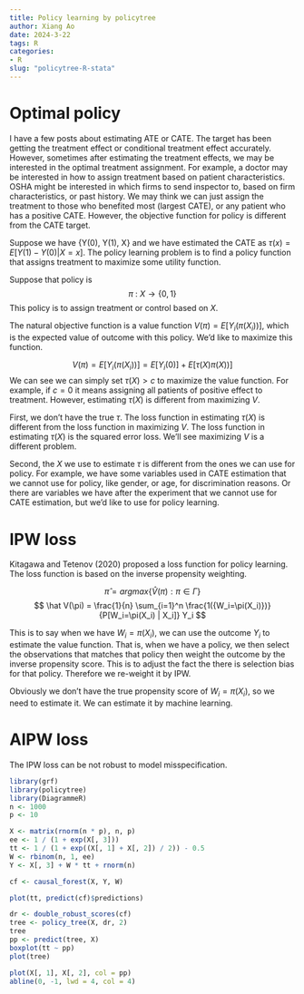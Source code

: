```yaml
---
title: Policy learning by policytree
author: Xiang Ao
date: 2024-3-22
tags: R
categories:
- R
slug: "policytree-R-stata"
---
```


# Optimal policy

I have a few posts about estimating ATE or CATE.  The target has been getting the treatment effect or conditional treatment effect accurately.  However, sometimes after estimating the treatment effects, we may be interested in the optimal treatment assignment. For example, a doctor may be interested in how to assign treatment based on patient characteristics.  OSHA might be interested in which firms to send inspector to, based on firm characteristics, or past history.  We may think we can just assign the treatment to those who benefited most (largest CATE), or any patient who has a positive CATE.  However, the objective function for policy is different from the CATE target.  

Suppose we have {Y(0), Y(1), X} and we have estimated the CATE as $\tau(x)=E[Y(1)-Y(0)|X=x]$.  The policy learning problem is to find a policy function that assigns treatment to maximize some utility function.

Suppose that policy is 
$$ 
\pi \  :  \ X  \rightarrow \{0,1\} 
$$
This policy is to assign treatment or control based on $X$.

The natural objective function is a value function $V(\pi) = E[Y_i(\pi(X_i))]$, which is the expected value of outcome with this policy.  We'd like to maximize this function.

$$
V(\pi) = E[Y_i(\pi(X_i))] = E[Y_i(0)]  + E[\tau(X) \pi(X))]
$$
We can see we can simply set $\tau(X) > c$ to maximize the value function.  For example, if $c=0$ it means assigning all patients of positive effect to treatment.  However, estimating $\tau(X)$ is different from maximizing $V$.  

First, we don't have the true $\tau$.  The loss function in estimating $\tau(X)$ is different from the loss function in maximizing $V$.  The loss function in estimating $\tau(X)$ is the squared error loss.  We'll see maximizing $V$ is a different problem. 

Second, the $X$ we use to estimate $\tau$ is different from the ones we can use for policy.  For example, we have some variables used in CATE estimation that we cannot use for policy, like gender, or age, for discrimination reasons.  Or there are variables we have after the experiment that we cannot use for CATE estimation, but we'd like to use for policy learning.  

# IPW loss

Kitagawa and Tetenov (2020) proposed a loss function for policy learning.  The loss function is based on the inverse propensity weighting.  

$$
\hat \pi = argmax \{ \hat V(\pi) : \pi \in \Gamma \}
$$
$$
 \hat V(\pi) = \frac{1}{n} \sum_{i=1}^n \frac{1({W_i=\pi(X_i)})} {P[W_i=\pi(X_i) | X_i]} Y_i
$$

This is to say when we have $W_i=\pi(X_i)$, we can use the outcome $Y_i$ to estimate the value function.  That is, when we have a policy, we then select the observations that matches that policy then weight the outcome by the inverse propensity score.  This is to adjust the fact the there is selection bias for that policy.  Therefore we re-weight it by IPW.  

Obviously we don't have the true propensity score of  $W_i=\pi(X_i)$, so we need to estimate it.  We can estimate it by machine learning.  

# AIPW loss

The IPW loss can be not robust to model misspecification. 



```r
library(grf)
library(policytree)
library(DiagrammeR)
n <- 1000
p <- 10

X <- matrix(rnorm(n * p), n, p)
ee <- 1 / (1 + exp(X[, 3]))
tt <- 1 / (1 + exp((X[, 1] + X[, 2]) / 2)) - 0.5
W <- rbinom(n, 1, ee)
Y <- X[, 3] + W * tt + rnorm(n)

cf <- causal_forest(X, Y, W)

plot(tt, predict(cf)$predictions)

dr <- double_robust_scores(cf)
tree <- policy_tree(X, dr, 2)
tree
pp <- predict(tree, X)
boxplot(tt ~ pp)
plot(tree)

plot(X[, 1], X[, 2], col = pp)
abline(0, -1, lwd = 4, col = 4)
```



